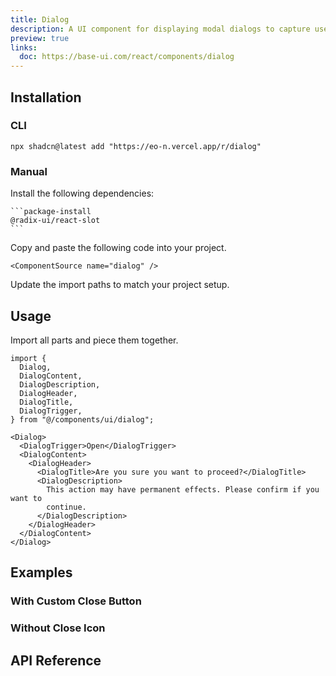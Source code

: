 ```yaml
---
title: Dialog
description: A UI component for displaying modal dialogs to capture user input or confirm actions.
preview: true
links:
  doc: https://base-ui.com/react/components/dialog
---
```


<ComponentTabs name="dialog-demo" />

## Installation

### CLI

```package-install
npx shadcn@latest add "https://eo-n.vercel.app/r/dialog"
```

### Manual

<Steps>
  <Step>
    Install the following dependencies:

    ```package-install
    @radix-ui/react-slot
    ```

  </Step>
  <Step>
    Copy and paste the following code into your project.

    <ComponentSource name="dialog" />

  </Step>
  
  <Step>Update the import paths to match your project setup.</Step>

</Steps>

## Usage

Import all parts and piece them together.

```tsx
import {
  Dialog,
  DialogContent,
  DialogDescription,
  DialogHeader,
  DialogTitle,
  DialogTrigger,
} from "@/components/ui/dialog";
```

```tsx
<Dialog>
  <DialogTrigger>Open</DialogTrigger>
  <DialogContent>
    <DialogHeader>
      <DialogTitle>Are you sure you want to proceed?</DialogTitle>
      <DialogDescription>
        This action may have permanent effects. Please confirm if you want to
        continue.
      </DialogDescription>
    </DialogHeader>
  </DialogContent>
</Dialog>
```

## Examples

### With Custom Close Button

<ComponentTabs name="dialog-custom-close-button" />

### Without Close Icon

<ComponentTabs name="dialog-with-no-x-button" />

## API Reference
